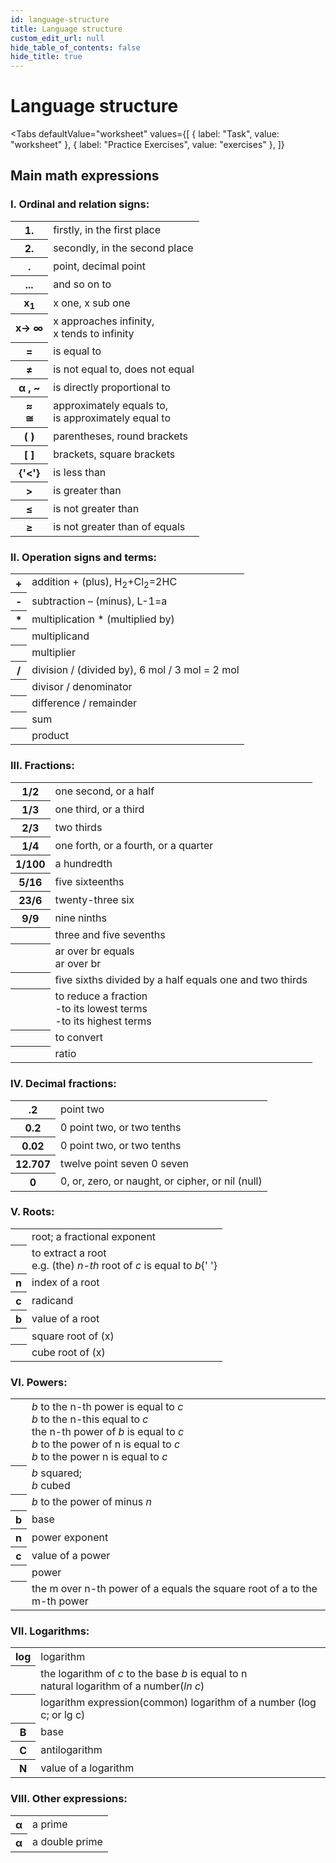 ```yaml
---
id: language-structure
title: Language structure
custom_edit_url: null
hide_table_of_contents: false
hide_title: true
---
```



<Theme chemicalCalculations />

# Language structure

<Tabs
  defaultValue="worksheet"
  values={[
    { label: "Task", value: "worksheet" },
    { label: "Practice Exercises", value: "exercises" },
  ]}
>

<TabItem value="worksheet">

## Main math expressions

### I. Ordinal and relation signs:

<table>
  <tr>
    <th>1.</th>
    <td>firstly, in the first place</td>
  </tr>
  <tr>
    <th>2.</th>
    <td>secondly, in the second place</td>
  </tr>
  <tr>
    <th>.</th>
    <td>point, decimal point</td>
  </tr>
  <tr>
    <th>...</th>
    <td>and so on to</td>
  </tr>
  <tr>
    <th>
      x<sub>1</sub>
    </th>
    <td>x one, x sub one</td>
  </tr>
  <tr>
    <th>x→ ∞</th>
    <td>
      x approaches infinity,
      <br /> x tends to infinity
    </td>
  </tr>
  <tr>
    <th>=</th>
    <td>is equal to</td>
  </tr>
  <tr>
    <th>≠</th>
    <td>is not equal to, does not equal</td>
  </tr>
  <tr>
    <th>α , ~</th>
    <td>is directly proportional to</td>
  </tr>
  <tr>
    <th>
      ≈<br />≅
    </th>
    <td>
      approximately equals to,
      <br />
      is approximately equal to
    </td>
  </tr>
  <tr>
    <th>( )</th>
    <td>parentheses, round brackets</td>
  </tr>
  <tr>
    <th>[ ]</th>
    <td>brackets, square brackets</td>
  </tr>
  <tr>
    <th>{'<'}</th>
    <td>is less than</td>
  </tr>
  <tr>
    <th>></th>
    <td>is greater than</td>
  </tr>
  <tr>
    <th>≤</th>
    <td>is not greater than</td>
  </tr>
  <tr>
    <th>≥</th>
    <td>is not greater than of equals</td>
  </tr>
</table>

### II. Operation signs and terms:

<table>
  <tr>
    <th>+</th>
    <td>
      addition + (plus), H<sub>2</sub>+Cl<sub>2</sub>=2HC
    </td>
  </tr>
  <tr>
    <th>-</th>
    <td>subtraction – (minus), L-1=a</td>
  </tr>
  <tr>
    <th>*</th>
    <td>multiplication * (multiplied by)</td>
  </tr>
  <tr>
    <th></th>
    <td>multiplicand</td>
  </tr>
  <tr>
    <th></th>
    <td>multiplier</td>
  </tr>
  <tr>
    <th>/</th>
    <td>division / (divided by), 6 mol / 3 mol = 2 mol</td>
  </tr>
  <tr>
    <th></th>
    <td>divisor / denominator</td>
  </tr>
  <tr>
    <th></th>
    <td>difference / remainder </td>
  </tr>
  <tr>
    <th></th>
    <td>sum</td>
  </tr>
  <tr>
    <th></th>
    <td>product</td>
  </tr>
</table>

### III. Fractions:

<table>
  <tr>
    <th>1/2</th>
    <td>one second, or a half</td>
  </tr>
  <tr>
    <th>1/3</th>
    <td>one third, or a third</td>
  </tr>
  <tr>
    <th>2/3</th>
    <td>two thirds</td>
  </tr>
  <tr>
    <th>1/4</th>
    <td>one forth, or a fourth, or a quarter</td>
  </tr>
  <tr>
    <th>1/100</th>
    <td>a hundredth</td>
  </tr>
  <tr>
    <th>5/16</th>
    <td>five sixteenths</td>
  </tr>
  <tr>
    <th>23/6</th>
    <td>twenty-three six</td>
  </tr>
  <tr>
    <th>9/9</th>
    <td>nine ninths</td>
  </tr>
  <tr>
    <th>
      <Math code="3\frac{5}{7}\" />
    </th>
    <td>three and five sevenths</td>
  </tr>
  <tr>
    <th>
      <Math code="\frac{ar}{br}=\frac{a}{b}" />
    </th>
    <td>
      ar over br equals <br />
      ar over br
    </td>
  </tr>
  <tr>
    <th>
      <Math code="\frac{5}{6}:\frac{1}{2}=\frac{5}{3}=1\frac{2}{3}" />
    </th>
    <td>five sixths divided by a half equals one and two thirds</td>
  </tr>
  <tr>
    <th></th>
    <td>
      to reduce a fraction
      <br />
      -to its lowest terms
      <br />
      -to its highest terms
    </td>
  </tr>
  <tr>
    <th></th>
    <td>to convert</td>
  </tr>
  <tr>
    <th></th>
    <td>ratio</td>
  </tr>
</table>

### IV. Decimal fractions:

<table>
  <tr>
    <th>.2</th>
    <td>point two</td>
  </tr>
  <tr>
    <th>0.2</th>
    <td>0 point two, or two tenths</td>
  </tr>
  <tr>
    <th>0.02</th>
    <td>0 point two, or two tenths</td>
  </tr>
  <tr>
    <th>12.707</th>
    <td>twelve point seven 0 seven</td>
  </tr>
  <tr>
    <th>0</th>
    <td>0, or, zero, or naught, or cipher, or nil (null)</td>
  </tr>
</table>

### V. Roots:

<table>
  <tr>
    <th>
      <Math code="\sqrt[]{}" />
    </th>
    <td>root; a fractional exponent</td>
  </tr>
  <tr>
    <th>
      <Math code="\sqrt[n]{c}=b" />
    </th>
    <td>
      to extract a root <br />
      e.g. (the) <em>n-th</em> root of <em>c</em> is equal to <em>b</em>{' '}
    </td>
  </tr>
  <tr>
    <th>n</th>
    <td>index of a root</td>
  </tr>
  <tr>
    <th>c</th>
    <td>radicand</td>
  </tr>
  <tr>
    <th>b</th>
    <td>value of a root</td>
  </tr>
  <tr>
    <th>
      <Math code="\sqrt[]{x}" />
    </th>
    <td>square root of (x)</td>
  </tr>
  <tr>
    <th>
      <Math code="\sqrt[3]{x}" />
    </th>
    <td>cube root of (x)</td>
  </tr>
</table>

### VI. Powers:

<table>
  <tr>
    <th>
      <Math code="x^n=c" />
    </th>
    <td>
      <em>b</em> to the n-th power is equal to <em>c</em>
      <br />
      <em>b</em> to the n-this equal to <em>c</em>
      <br />
      the n-th power of <em>b</em> is equal to <em>c</em>
      <br />
      <em>b</em> to the power of n is equal to <em>c</em>
      <br />
      <em>b</em> to the power n is equal to <em>c</em>
      <br />
    </td>
  </tr>
  <tr>
    <th>
      <Math code="b^2,b^3" />
    </th>
    <td>
      <em>b</em> squared;
      <br />
      <em>b</em> cubed
      <br />
    </td>
  </tr>
  <tr>
    <th>
      <Math code="b^{-n}" />
    </th>
    <td>
      <em>b</em> to the power of minus
      <em>n</em>
    </td>
  </tr>
  <tr>
    <th>b</th>
    <td>base</td>
  </tr>
  <tr>
    <th>n</th>
    <td>power exponent</td>
  </tr>
  <tr>
    <th>c</th>
    <td>value of a power</td>
  </tr>
  <tr>
    <th>
      <Math code="b^{n}" />
    </th>
    <td>power</td>
  </tr>
  <tr>
    <th>
      <Math code="a^{\frac{m}{n}}=\sqrt[n]{a^m}" />
    </th>
    <td>
      the m over n-th power of a equals the square root of a to the m-th power
    </td>
  </tr>
</table>

### VII. Logarithms:

<table>
  <tr>
    <th>log</th>
    <td>logarithm</td>
  </tr>
  <tr>
    <th>
      <Math code="\log_b c=n" />
    </th>
    <td>
      the logarithm of <em>c</em> to the base <em>b</em> is equal to n<br />
      natural logarithm of a number(<em>ln c</em>)
    </td>
  </tr>
  <tr>
    <th>
      <Math code="\log_b c" />
    </th>
    <td>logarithm expression(common) logarithm of a number (log c; or lg c)</td>
  </tr>
  <tr>
    <th>B</th>
    <td>base</td>
  </tr>
  <tr>
    <th>C</th>
    <td>antilogarithm</td>
  </tr>
  <tr>
    <th>N</th>
    <td>value of a logarithm</td>
  </tr>
</table>

### VIII. Other expressions:

<table>
  <tr>
    <th>α</th>
    <td>a prime</td>
  </tr>
  <tr>
    <th>α</th>
    <td>a double prime</td>
  </tr>
</table>

</TabItem>

<TabItem value="exercises">
  <Frame src="https://learningapps.org/watch?v=payad6n6321" height="480px" />
</TabItem>

</Tabs>

